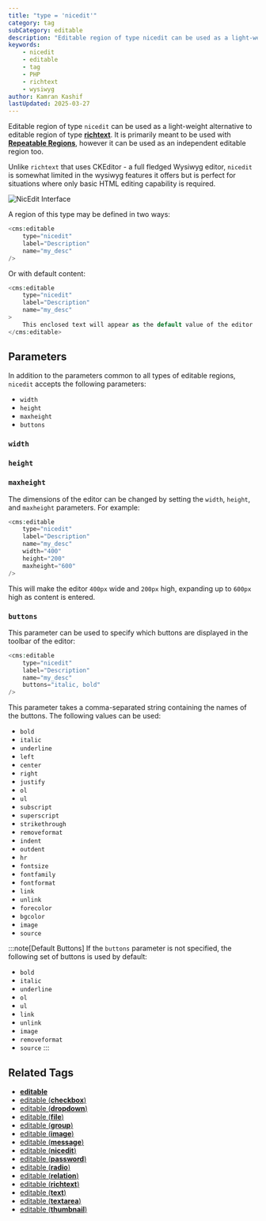 ```yaml
---
title: "type = 'nicedit'"
category: tag
subCategory: editable
description: "Editable region of type nicedit can be used as a light-weight alternative to editable region of type richtext."
keywords:
    - nicedit
    - editable
    - tag
    - PHP
    - richtext
    - wysiwyg
author: Kamran Kashif
lastUpdated: 2025-03-27
---
```


Editable region of type `nicedit` can be used as a light-weight alternative to editable region of type [**richtext**](../richtext/). It is primarily meant to be used with [**Repeatable Regions**](../../../concepts/repeatable-regions/), however it can be used as an independent editable region too.

Unlike `richtext` that uses CKEditor - a full fledged Wysiwyg editor, `nicedit` is somewhat limited in the wysiwyg features it offers but is perfect for situations where only basic HTML editing capability is required.

![NicEdit Interface](../../../../assets/img/contents/editable-nicedit.png "NicEdit editor showing basic formatting options")

A region of this type may be defined in two ways:

```php title="Basic NicEdit Example"
<cms:editable 
    type="nicedit" 
    label="Description" 
    name="my_desc" 
/>
```

Or with default content:

```php title="NicEdit with Default Content"
<cms:editable 
    type="nicedit" 
    label="Description" 
    name="my_desc"
>
    This enclosed text will appear as the default value of the editor
</cms:editable>
```

## Parameters

In addition to the parameters common to all types of editable regions, `nicedit` accepts the following parameters:

- `width`
- `height`
- `maxheight`
- `buttons`

### `width`

### `height`

### `maxheight`

The dimensions of the editor can be changed by setting the `width`, `height`, and `maxheight` parameters. For example:

```php title="Setting Editor Dimensions"
<cms:editable 
    type="nicedit" 
    label="Description" 
    name="my_desc"
    width="400"
    height="200"
    maxheight="600" 
/>
```

This will make the editor `400px` wide and `200px` high, expanding up to `600px` high as content is entered.

### `buttons`

This parameter can be used to specify which buttons are displayed in the toolbar of the editor:

```php title="Customizing Toolbar Buttons"
<cms:editable 
    type="nicedit" 
    label="Description" 
    name="my_desc"
    buttons="italic, bold" 
/>
```

This parameter takes a comma-separated string containing the names of the buttons.
The following values can be used:

- `bold`
- `italic`
- `underline`
- `left`
- `center`
- `right`
- `justify`
- `ol`
- `ul`
- `subscript`
- `superscript`
- `strikethrough`
- `removeformat`
- `indent`
- `outdent`
- `hr`
- `fontsize`
- `fontfamily`
- `fontformat`
- `link`
- `unlink`
- `forecolor`
- `bgcolor`
- `image`
- `source`

:::note[Default Buttons]
If the `buttons` parameter is not specified, the following set of buttons is used by default:
- `bold`
- `italic`
- `underline`
- `ol`
- `ul`
- `link`
- `unlink`
- `image`
- `removeformat`
- `source`
:::

## Related Tags

- [**editable**](../../editable/)
- [editable (**checkbox**)](../checkbox/)
- [editable (**dropdown**)](../dropdown/)
- [editable (**file**)](../file/)
- [editable (**group**)](../group/)
- [editable (**image**)](../image/)
- [editable (**message**)](../message/)
- [editable (**nicedit**)](../nicedit/)
- [editable (**password**)](../password/)
- [editable (**radio**)](../radio/)
- [editable (**relation**)](../relation/)
- [editable (**richtext**)](../richtext/)
- [editable (**text**)](../text/)
- [editable (**textarea**)](../textarea/)
- [editable (**thumbnail**)](../thumbnail/)
